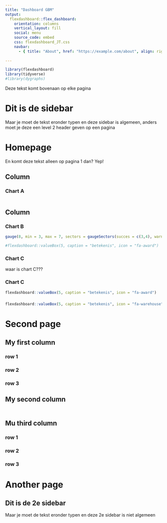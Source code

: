 ```yaml
---
title: "Dashboard GBM"
output: 
  flexdashboard::flex_dashboard:
    orientation: columns
    vertical_layout: fill
    social: menu
    source_code: embed
    css: flexdashboard_JT.css
    navbar:
      - { title: "About", href: "https://example.com/about", align: right }
    
---
```


```r
library(flexdashboard)
library(tidyverse)
#library(dygraphs)
```

Deze tekst komt bovenaan op elke pagina

# Dit is de sidebar {.sidebar}
Maar je moet de tekst eronder typen en deze sidebar is algemeen,  anders moet je deze een level 2 header geven op een pagina


# Homepage

En komt deze tekst alleen op pagina 1 dan? Yep!




Column {data-width=650}
-----------------------------------------------------------------------

### Chart A

```r

```

Column {data-width=350}
-----------------------------------------------------------------------

### Chart B

```r
gauge(8, min = 3, max = 7, sectors = gaugeSectors(succes = c(3,4), warning = c(4,6), danger = c(6,7)), label = "Mijn tekst label", symbol = " n")

#flexdashboard::valueBox(5, caption = "betekenis", icon = "fa-award")

```

### Chart C

waar is chart C???


### Chart C
```r
flexdashboard::valueBox(5, caption = "betekenis", icon = "fa-award")

```

###

```r
flexdashboard::valueBox(5, caption = "betekenis", icon = "fa-warehouse", color = "warning")

```


# Second page

## My first column

### row 1

### row 2

### row 3

## My second column

###

```r


```

## Mu third column

### row 1

### row 2

### row 3

# Another page

## Dit is de 2e sidebar {.sidebar}
Maar je moet de tekst eronder typen en deze 2e sidebar is niet algemeen

###